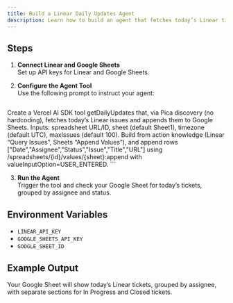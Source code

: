 ```yaml
---
title: Build a Linear Daily Updates Agent
description: Learn how to build an agent that fetches today’s Linear tickets and saves them to Google Sheets, grouped by assignee and status.
---
```



<WhatWeWillDo platformNames='Linear and Google Sheets accounts' projectType='MCP'/>

<InstallMcpServer />

<ConnectAccounts platformNames='Linear, Google-Sheets'/>
<AddConnections platforms={[{'name': 'Linear', 'code': 'linear'}, {'name': 'Google Sheets', 'code': 'google-sheets'}]} />
<NewConnectionDemo />

<SetupStarterProject />

## Steps

1. **Connect Linear and Google Sheets**  
   Set up API keys for Linear and Google Sheets.

2. **Configure the Agent Tool**  
   Use the following prompt to instruct your agent:
   ```markdown
Create a Vercel AI SDK tool getDailyUpdates that, via Pica discovery (no hardcoding), fetches today’s Linear issues and appends them to Google Sheets. Inputs: spreadsheet URL/ID, sheet (default Sheet1), timezone (default UTC), maxIssues (default 100). Build from action knowledge (Linear “Query Issues”, Sheets “Append Values”), and append rows ["Date","Assignee","Status","Issue","Title","URL"] using /spreadsheets/{id}/values/{sheet}:append with valueInputOption=USER_ENTERED.   ```

3. **Run the Agent**  
   Trigger the tool and check your Google Sheet for today’s tickets, grouped by assignee and status.

## Environment Variables

- `LINEAR_API_KEY`
- `GOOGLE_SHEETS_API_KEY`
- `GOOGLE_SHEET_ID`

## Example Output

Your Google Sheet will show today’s Linear tickets, grouped by assignee, with separate sections for In Progress and Closed tickets.